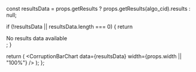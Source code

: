 
  const resultsData = props.getResults ? props.getResults(algo_cid).results : null;
  
  if (!resultsData || resultsData.length === 0) {
    return <div>No results data available</div>;
  }

  return (
    <CorruptionBarChart
      data={resultsData}
      width={props.width || "100%"}
    />
  );
};

<GeneralBarChart props={props} />